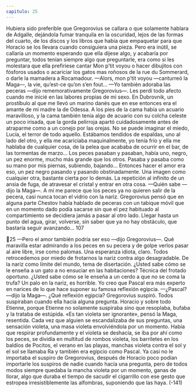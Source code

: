 ```yaml
---
capitulo: 25
---
```


Hubiera sido preferible que Gregorovius se callara o que solamente hablara
de Adgalle, dejándola fumar tranquila en la oscuridad, lejos de las formas del
cuarto, de los discos y los libros que había que empaquetar para que Horacio se
los llevara cuando consiguiera una pieza. Pero era inútil, se callaría un momento
esperando que ella dijese algo, y acabaría por preguntar, todos tenían siempre
algo que preguntarle, era como si les molestara que ella prefiriese cantar Mon
p’tit voyou o hacer dibujitos con fósforos usados o acariciar los gatos mas roñosos
de la rue du Sommerard, o darle la mamadera a Rocamadour.
—Alors, mon p’tit voyou —canturreó la Maga—, la vie, qu’est-ce qu’on s’en fout...
—Yo también adoraba las peceras —dijo rememorativamente Gregorovius—.
Les perdí todo afecto cuando me inicié en las labores propias de mi sexo. En
Dubrovnik, un prostíbulo al que me llevó un marino danés que en ese entonces
era el amante de mi madre la de Odessa. A los pies de la cama había un acuario
maravilloso, y la cama también tenía algo de acuario con su colcha celeste un
poco irisada, que la gorda pelirroja apartó cuidadosamente antes de atraparme
como a un conejo por las orejas. No se puede imaginar el miedo, Lucía, el terror
de todo aquello. Estábamos tendidos de espaldas, uno al lado del otro, y ella me
acariciaba maquinalmente, yo tenía frío y ella me hablaba de cualquier cosa, de
la pelea que acababa de ocurrir en el bar, de las tormentas de marzo... Los peces
pasaban y pasaban, había uno, negro, un pez enorme, mucho más grande que los
otros. Pasaba y pasaba como su mano por mis piernas, subiendo, bajando...
Entonces hacer el amor era eso, un pez negro pasando y pasando
obstinadamente. Una imagen como cualquier otra, bastante cierta por lo demás.
La repetición al infinito de un ansia de fuga, de atravesar el cristal y entrar en
otra cosa.
—Quién sabe —dijo la Maga—. A mí me parece que los peces ya no quieren
salir de la pecera, casi nunca tocan el vidrio con la nariz.
Gregorovius pensó que en alguna parte Chestov había hablado de peceras con
un tabique móvil que en un momento dado podía sacarse sin que el pez
habituado al compartimiento se decidiera jamás a pasar al otro lado. Llegar hasta
un punto del agua, girar, volverse, sin saber que ya no hay obstáculo, que
bastaría seguir avanzando...
107

25
—Pero el amor también podría ser eso —dijo Gregorovius—. Qué maravilla
estar admirando a los peces en su pecera y de golpe verlos pasar al aire libre, irse
como palomas. Una esperanza idiota, claro. Todos retrocedemos por miedo de
frotarnos la nariz contra algo desagradable. De la nariz como límite del mundo,
tema de disertación. ¿Usted sabe cómo se le enseña a un gato a no ensuciar en las
habitaciones? Técnica del frotado oportuno. ¿Usted sabe cómo se le enseña a un
cerdo a que no se coma la trufa? Un palo en la nariz, es horrible. Yo creo que
Pascal era más experto en narices de lo que hace suponer su famosa reflexión
egipcia.
—¿Pascal? —dijo la Maga—. ¿Qué reflexión egipcia?
Gregorovius suspiró. Todos suspiraban cuando ella hacía alguna pregunta.
Horacio y sobre todo Etienne, porque Etienne no solamente suspiraba sino que
resoplaba, bufaba y la trataba de estúpida. «Es tan violeta ser ignorante», pensó
la Maga, resentida. Cada vez que alguien se escandalizaba de sus preguntas, una
sensación violeta, una masa violeta envolviéndola por un momento. Había que
respirar profundamente y el violeta se deshacía, se iba por ahí como los peces, se
dividía en multitud de rombos violeta, los barriletes en los baldíos de Pocitos, el
verano en las playas, manchas violeta contra el sol y el sol se llamaba Ra y
también era egipcio como Pascal. Ya casi no le importaba el suspiro de
Gregorovius, después de Horacio poco podían importarle los suspiros de nadie
cuando hacía una pregunta, pero de todos modos siempre quedaba la mancha
violeta por un momento, ganas de llorar, algo que duraba el tiempo de sacudir el
cigarrillo con ese gesto que estropea irresistiblemente las alfombras, suponiendo
que las haya.
(-141)
